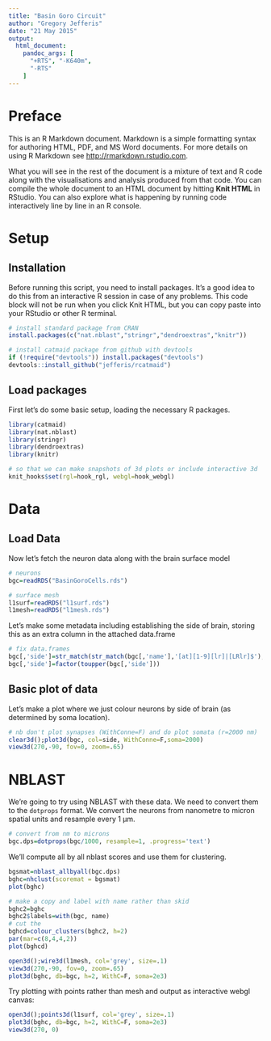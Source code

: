 ```yaml
---
title: "Basin Goro Circuit"
author: "Gregory Jefferis"
date: "21 May 2015"
output:
  html_document:
    pandoc_args: [
      "+RTS", "-K640m",
      "-RTS"
    ]
---
```


# Preface
This is an R Markdown document. Markdown is a simple formatting syntax for authoring HTML, PDF, and MS Word documents. For more details on using R Markdown see <http://rmarkdown.rstudio.com>.

What you will see in the rest of the document is a mixture of text and R code
along with the visualisations and analysis produced from that code. You can 
compile the whole document to an HTML document by hitting **Knit HTML** in 
RStudio. You can also explore what is happening by running code interactively 
line by line in an R console.

# Setup
## Installation
Before running this script, you need to install packages. It's a good idea to do
this from an interactive R session in case of any problems. This code block will
not be run when you click Knit HTML, but you can copy paste into your RStudio or
other R terminal.

```r
# install standard package from CRAN
install.packages(c("nat.nblast","stringr","dendroextras","knitr"))

# install catmaid package from github with devtools
if (!require("devtools")) install.packages("devtools")
devtools::install_github("jefferis/rcatmaid")
```



## Load packages
First let's do some basic setup, loading the necessary R packages.
```r
library(catmaid)
library(nat.nblast)
library(stringr)
library(dendroextras)
library(knitr)

# so that we can make snapshots of 3d plots or include interactive 3d
knit_hooks$set(rgl=hook_rgl, webgl=hook_webgl)
```

# Data
## Load Data
Now let's fetch the neuron data along with the brain surface model

```r
# neurons
bgc=readRDS("BasinGoroCells.rds")

# surface mesh
l1surf=readRDS("l1surf.rds")
l1mesh=readRDS("l1mesh.rds")
```


Let's make some metadata including establishing the side of brain, storing this
as an extra column in the attached data.frame
```r
# fix data.frames
bgc[,'side']=str_match(str_match(bgc[,'name'],'[at][1-9][lr]|[LRlr]$'), "[LRlr]")
bgc[,'side']=factor(toupper(bgc[,'side']))
```

## Basic plot of data
Let's make a plot where we just colour neurons by side of brain (as determined by 
soma location).
```r
# nb don't plot synapses (WithConne=F) and do plot somata (r=2000 nm)
clear3d();plot3d(bgc, col=side, WithConne=F,soma=2000)
view3d(270,-90, fov=0, zoom=.65)
```

# NBLAST

We're going to try using NBLAST with these data. We need to convert them to 
the `dotprops` format. We convert the neurons from nanometre to micron spatial
units and resample every 1 µm.

```r
# convert from nm to microns 
bgc.dps=dotprops(bgc/1000, resample=1, .progress='text')
```

We'll compute all by all nblast scores and use them for clustering.
```r
bgsmat=nblast_allbyall(bgc.dps)
bghc=nhclust(scoremat = bgsmat)
plot(bghc)

# make a copy and label with name rather than skid
bghc2=bghc
bghc2$labels=with(bgc, name)
# cut the 
bghcd=colour_clusters(bghc2, h=2)
par(mar=c(8,4,4,2))
plot(bghcd)
```

```r
open3d();wire3d(l1mesh, col='grey', size=.1)
view3d(270,-90, fov=0, zoom=.65)
plot3d(bghc, db=bgc, h=2, WithC=F, soma=2e3)
```

Try plotting with points rather than mesh and output as interactive webgl canvas:

```r
open3d();points3d(l1surf, col='grey', size=.1)
plot3d(bghc, db=bgc, h=2, WithC=F, soma=2e3)
view3d(270, 0)
```

